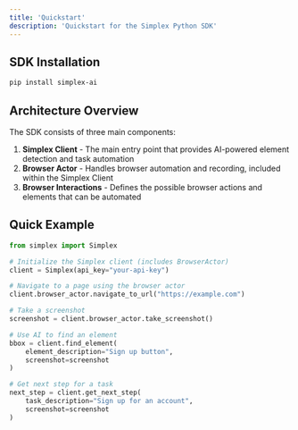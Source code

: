 ```yaml
---
title: 'Quickstart'
description: 'Quickstart for the Simplex Python SDK'
---
```


## SDK Installation

```bash
pip install simplex-ai
```

## Architecture Overview

The SDK consists of three main components:

1. **Simplex Client** - The main entry point that provides AI-powered element detection and task automation
2. **Browser Actor** - Handles browser automation and recording, included within the Simplex Client
3. **Browser Interactions** - Defines the possible browser actions and elements that can be automated

## Quick Example

```python
from simplex import Simplex

# Initialize the Simplex client (includes BrowserActor)
client = Simplex(api_key="your-api-key")

# Navigate to a page using the browser actor
client.browser_actor.navigate_to_url("https://example.com")

# Take a screenshot
screenshot = client.browser_actor.take_screenshot()

# Use AI to find an element
bbox = client.find_element(
    element_description="Sign up button",
    screenshot=screenshot
)

# Get next step for a task
next_step = client.get_next_step(
    task_description="Sign up for an account",
    screenshot=screenshot
)
``` 